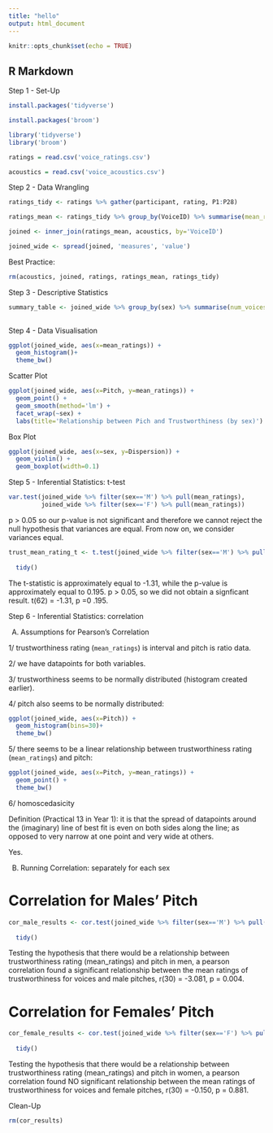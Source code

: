```yaml
---
title: "hello"
output: html_document
---
```


```r
knitr::opts_chunk$set(echo = TRUE)
```

## R Markdown

Step 1 - Set-Up
```r
install.packages('tidyverse')
```

```r
install.packages('broom')
```

```r
library('tidyverse')
library('broom')
```

```r
ratings = read.csv('voice_ratings.csv')

acoustics = read.csv('voice_acoustics.csv')
```


Step 2 - Data Wrangling
```r
ratings_tidy <- ratings %>% gather(participant, rating, P1:P28)
```

```r
ratings_mean <- ratings_tidy %>% group_by(VoiceID) %>% summarise(mean_ratings=mean(rating))
```

```r
joined <- inner_join(ratings_mean, acoustics, by='VoiceID')
```

```r
joined_wide <- spread(joined, 'measures', 'value')
```

Best Practice:
```r
rm(acoustics, joined, ratings, ratings_mean, ratings_tidy)
```


Step 3 - Descriptive Statistics
```r
summary_table <- joined_wide %>% group_by(sex) %>% summarise(num_voices=n(), mean_trust_rating=mean(mean_ratings), sd_trust_rating=sd(mean_ratings), se_trust_rating=sd_trust_rating / sqrt(num_voices), CI_95_trust_rating_low=mean_trust_rating - (1.96 * se_trust_rating), CI_95_trust_rating_upper=mean_trust_rating + (1.96 * se_trust_rating))
                                                             
```

Step 4 - Data Visualisation
```r
ggplot(joined_wide, aes(x=mean_ratings)) +
  geom_histogram()+
  theme_bw()
```

Scatter Plot
```r
ggplot(joined_wide, aes(x=Pitch, y=mean_ratings)) +
  geom_point() +
  geom_smooth(method='lm') +
  facet_wrap(~sex) +
  labs(title='Relationship between Pich and Trustworthiness (by sex)')
```


Box Plot
```r
ggplot(joined_wide, aes(x=sex, y=Dispersion)) +
  geom_violin() +
  geom_boxplot(width=0.1)
```

Step 5 - Inferential Statistics: t-test
```r
var.test(joined_wide %>% filter(sex=='M') %>% pull(mean_ratings), 
         joined_wide %>% filter(sex=='F') %>% pull(mean_ratings))
```
p > 0.05 so our p-value is not significant and therefore we cannot reject the null hypothesis that variances are equal.
From now on, we consider variances equal.

```r
trust_mean_rating_t <- t.test(joined_wide %>% filter(sex=='M') %>% pull(mean_ratings), joined_wide %>% filter(sex=='F') %>% pull(mean_ratings), var.equal=TRUE) %>%
  
  tidy()
```
The t-statistic is approximately equal to -1.31, while the p-value is approximately equal to 0.195. 
p > 0.05, so we did not obtain a signficant result.
t(62) = -1.31, p =0 .195.


Step 6 - Inferential Statistics: correlation


A) Assumptions for Pearson's Correlation

1/ trustworthiness rating (`mean_ratings`) is interval and pitch is ratio data.

2/ we have datapoints for both variables.

3/ trustworthiness seems to be normally distributed (histogram created earlier).

4/ pitch also seems to be normally distributed:
```r
ggplot(joined_wide, aes(x=Pitch)) +
  geom_histogram(bins=30)+
  theme_bw()
```

5/ there seems to be a linear relationship between trustworthiness rating (`mean_ratings`) and pitch:
```r
ggplot(joined_wide, aes(x=Pitch, y=mean_ratings)) + 
  geom_point() +
  theme_bw()
```

6/ homoscedasicity

Definition (Practical 13 in Year 1): it is that the spread of datapoints around the (imaginary) line of best fit is even on both sides along the line; as opposed to very narrow at one point and very wide at others. 

Yes.


B) Running Correlation: separately for each sex

# Correlation for Males' Pitch
```r
cor_male_results <- cor.test(joined_wide %>% filter(sex=='M') %>% pull(Pitch), joined_wide %>% filter(sex=='F') %>% pull(mean_ratings)) %>%
  
  tidy()
```

Testing the hypothesis that there would be a relationship between trustworthiness rating (mean_ratings) and pitch in men, a pearson correlation found a significant relationship between the mean ratings of trustworthiness for voices and male pitches, r(30) = -3.081, p = 0.004. 


# Correlation for Females' Pitch
```r
cor_female_results <- cor.test(joined_wide %>% filter(sex=='F') %>% pull(Pitch), joined_wide %>% filter(sex=='F') %>% pull(mean_ratings)) %>%
  
  tidy()
```

Testing the hypothesis that there would be a relationship between trustworthiness rating (mean_ratings) and pitch in women, a pearson correlation found NO significant relationship between the mean ratings of trustworthiness for voices and female pitches, r(30) = -0.150, p = 0.881. 


Clean-Up 
```r
rm(cor_results)
```











